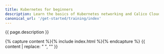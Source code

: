 ```yaml
---
title: Kubernetes for beginners
description: Learn the basics of Kubernetes networking and Calico Cloud networking.
canonical_url: '/get-started/training/index'
---
```


{{ page.description }}

{% capture content %}{% include index.html %}{% endcapture %}
{{ content | replace: "    ", "" }}
